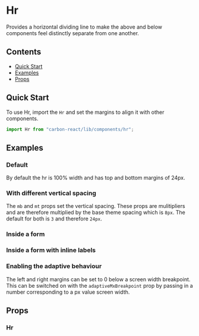 

<Meta title="Hr" of={HrStories} />

# Hr

Provides a horizontal dividing line to make the above and below components feel distinctly separate from one another.

## Contents

- [Quick Start](#quick-start)
- [Examples](#examples)
- [Props](#props)

## Quick Start

To use Hr, import the `Hr` and set the margins to align it with other components.

```javascript
import Hr from "carbon-react/lib/components/hr";
```

## Examples

### Default

By default the hr is 100% width and has top and bottom margins of 24px.

<Canvas of={HrStories.Default} />

### With different vertical spacing

The `mb` and `mt` props set the vertical spacing. These props are mulitipliers and are therefore multiplied by the base theme spacing which is `8px`. The default for both is `3` and therefore `24px`.

<Canvas of={HrStories.DifferentSpacing} />

### Inside a form

<Canvas of={HrStories.InsideForm} />

### Inside a form with inline labels

<Canvas of={HrStories.InsideFormInlineLabels} />

### Enabling the adaptive behaviour

The left and right margins can be set to 0 below a screen width breakpoint. This can be switched on with the `adaptiveMxBreakpoint` prop by passing in a number corresponding to a px value screen width.

<Canvas of={HrStories.EnablingAdaptiveBehaviour} />

## Props

### Hr

<ArgTypes of={HrStories} />
